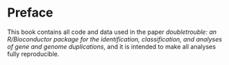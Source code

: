 
# Preface {.unnumbered}

This book contains all code and data used in the paper
*doubletrouble: an R/Bioconductor package for the identification, classification, and analyses of gene and genome duplications*, and it is intended to make all analyses fully reproducible.
